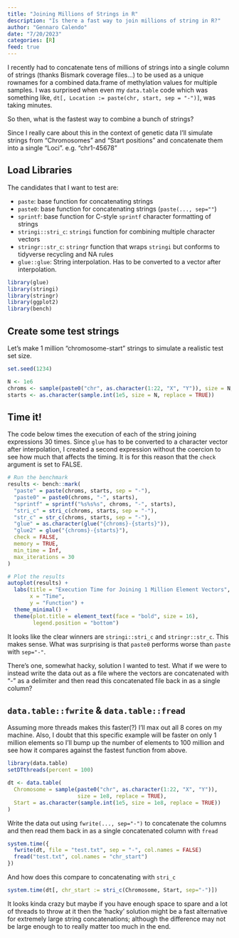 ```yaml
---
title: "Joining Millions of Strings in R"
description: "Is there a fast way to join millions of string in R?"
author: "Gennaro Calendo"
date: "7/20/2023"
categories: [R]
feed: true
---
```


I recently had to concatenate tens of millions of strings into a single column of 
strings (thanks Bismark coverage files...) to be used as a unique rownames for a 
combined data.frame of methylation values for multiple samples. I was surprised 
when even my `data.table` code which was something like, 
`dt[, Location := paste(chr, start, sep = "-")]`, was taking minutes. 

So then, what is the fastest way to combine a bunch of strings? 

Since I really care about this in the context of genetic data I'll simulate 
strings from "Chromosomes" and "Start positions" and concatenate them into a 
single "Loci". e.g. "chr1-45678" 

## Load Libraries

The candidates that I want to test are:

- `paste`: base function for concatenating strings
- `paste0`: base function for concatenating strings (`paste(..., sep=""`)
- `sprintf`: base function for C-style `sprintf` character formatting of strings
- `stringi::stri_c`: `stringi` function for combining multiple character vectors
- `stringr::str_c`: `stringr` function that wraps `stringi` but conforms to 
tidyverse recycling and NA rules
- `glue::glue`: String interpolation. Has to be converted to a vector after
interpolation. 

```r
library(glue)
library(stringi)
library(stringr)
library(ggplot2)
library(bench)
```

## Create some test strings

Let's make 1 million "chromosome-start" strings to simulate a realistic test 
set size.

```r
set.seed(1234)

N <- 1e6
chroms <- sample(paste0("chr", as.character(1:22, "X", "Y")), size = N, replace = TRUE)
starts <- as.character(sample.int(1e5, size = N, replace = TRUE))
```

## Time it!

The code below times the execution of each of the string joining expressions
30 times. Since `glue` has to be converted to a character vector after 
interpolation, I created a second expression without the coercion to see how 
much that affects the timing. It is for this reason that the `check` argument 
is set to FALSE.

```r
# Run the benchmark
results <- bench::mark(
  "paste" = paste(chroms, starts, sep = "-"),
  "paste0" = paste0(chroms, "-", starts),
  "sprintf" = sprintf("%s%s%s", chroms, "-", starts),
  "stri_c" = stri_c(chroms, starts, sep = "-"),
  "str_c" = str_c(chroms, starts, sep = "-"),
  "glue" = as.character(glue("{chroms}-{starts}")),
  "glue2" = glue("{chroms}-{starts}"),
  check = FALSE,
  memory = TRUE,
  min_time = Inf,
  max_iterations = 30
)

# Plot the results
autoplot(results) +
  labs(title = "Execution Time for Joining 1 Million Element Vectors",
       x = "Time",
       y = "Function") +
  theme_minimal() +
  theme(plot.title = element_text(face = "bold", size = 16),
        legend.position = "bottom")
```

It looks like the clear winners are `stringi::stri_c` and `stringr::str_c`. 
This makes sense. What was surprising is that `paste0` performs worse than 
`paste` with `sep="-"`. 

There's one, somewhat hacky, solution I wanted to test. What if we were to 
instead write the data out as a file where the vectors are concatenated with 
"-" as a delimiter and then read this concatenated file back in as a single 
column?

## `data.table::fwrite` & `data.table::fread`

Assuming more threads makes this faster(?) I'll max out all 8 cores on my 
machine. Also, I doubt that this specific example will be faster on only 
1 million elements so I'll bump up the number of elements to 100 million
and see how it compares against the fastest function from above.

```r
library(data.table)
setDTthreads(percent = 100)

dt <- data.table(
  Chromosome = sample(paste0("chr", as.character(1:22, "X", "Y")), 
                      size = 1e8, replace = TRUE),
  Start = as.character(sample.int(1e5, size = 1e8, replace = TRUE))
)
```

Write the data out using `fwrite(..., sep="-")` to concatenate the columns
and then read them back in as a single concatenated column with `fread`

```r
system.time({
  fwrite(dt, file = "test.txt", sep = "-", col.names = FALSE)
  fread("test.txt", col.names = "chr_start")
})
```

And how does this compare to concatenating with `stri_c`

```r
system.time(dt[, chr_start := stri_c(Chromosome, Start, sep="-")])
```

It looks kinda crazy but maybe if you have enough space to spare and a lot of
threads to throw at it then the 'hacky' solution might be a fast alternative for 
extremely large string concatenations; although the difference may not be large 
enough to to really matter too much in the end. 
